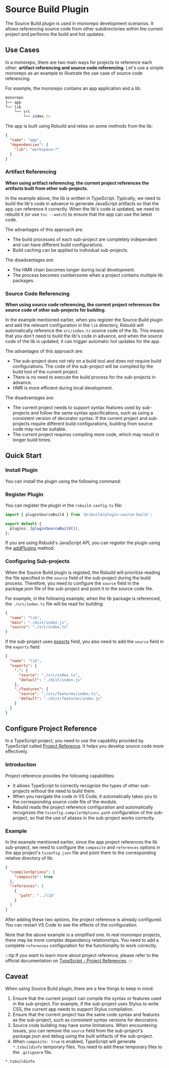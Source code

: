# Source Build Plugin

The Source Build plugin is used in monorepo development scenarios. It allows referencing source code from other subdirectories within the current project and performs the build and hot updates.

## Use Cases

In a monorepo, there are two main ways for projects to reference each other: **artifact referencing and source code referencing**. Let's use a simple monorepo as an example to illustrate the use case of source code referencing.

For example, the monorepo contains an app application and a lib:

```ts
monorepo
├── app
└── lib
    └── src
        └── index.ts
```

The app is built using Rsbuild and relies on some methods from the lib:

```json
{
  "name": "app",
  "dependencies": {
    "lib": "workspace:*"
  }
}
```

### Artifact Referencing

**When using artifact referencing, the current project references the artifacts built from other sub-projects.**

In the example above, the lib is written in TypeScript. Typically, we need to build the lib's code in advance to generate JavaScript artifacts so that the app can reference it correctly. When the lib's code is updated, we need to rebuild it (or use `tsc --watch`) to ensure that the app can use the latest code.

The advantages of this approach are:

- The build processes of each sub-project are completely independent and can have different build configurations.
- Build caching can be applied to individual sub-projects.

The disadvantages are:

- The HMR chain becomes longer during local development.
- The process becomes cumbersome when a project contains multiple lib packages.

### Source Code Referencing

**When using source code referencing, the current project references the source code of other sub-projects for building.**

In the example mentioned earlier, when you register the Source Build plugin and add the relevant configuration in the `lib` directory, Rsbuild will automatically reference the `src/index.ts` source code of the lib. This means that you don't need to build the lib's code in advance, and when the source code of the lib is updated, it can trigger automatic hot updates for the app.

The advantages of this approach are:

- The sub-project does not rely on a build tool and does not require build configurations. The code of the sub-project will be compiled by the build tool of the current project.
- There is no need to execute the build process for the sub-projects in advance.
- HMR is more efficient during local development.

The disadvantages are:

- The current project needs to support syntax features used by sub-projects and follow the same syntax specifications, such as using a consistent version of decorator syntax. If the current project and sub-projects require different build configurations, building from source code may not be suitable.
- The current project requires compiling more code, which may result in longer build times.

## Quick Start

### Install Plugin

You can install the plugin using the following command:


<PackageManagerTabs command="add @rsbuild/plugin-source-build -D" />

### Register Plugin

You can register the plugin in the `rsbuild.config.ts` file:

```ts title="rsbuild.config.ts"
import { pluginSourceBuild } from '@rsbuild/plugin-source-build';

export default {
  plugins: [pluginSourceBuild()],
};
```

If you are using Rsbuild's JavaScript API, you can register the plugin using the [addPlugins](/api/javascript-api/instance.html#rsbuildaddplugins) method.

### Configuring Sub-projects

When the Source Build plugin is registed, the Rsbuild will prioritize reading the file specified in the `source` field of the sub-project during the build process. Therefore, you need to configure the `source` field in the package.json file of the sub-project and point it to the source code file.

For example, in the following example, when the lib package is referenced, the `./src/index.ts` file will be read for building:

```json title="package.json"
{
  "name": "lib",
  "main": "./dist/index.js",
  "source": "./src/index.ts"
}
```

If the sub-project uses [exports](https://nodejs.org/api/packages.html#package-entry-points) field, you also need to add the `source` field in the `exports` field.

```json title="package.json"
{
  "name": "lib",
  "exports": {
    ".": {
      "source": "./src/index.ts",
      "default": "./dist/index.js"
    },
    "./features": {
      "source": "./src/features/index.ts",
      "default": "./dist/features/index.js"
    }
  }
}
```

## Configure Project Reference

In a TypeScript project, you need to use the capability provided by TypeScript called [Project Reference](https://www.typescriptlang.org/docs/handbook/project-references). It helps you develop source code more effectively.

### Introduction

Project reference provides the following capabilities:

- It allows TypeScript to correctly recognize the types of other sub-projects without the need to build them.
- When you navigate the code in VS Code, it automatically takes you to the corresponding source code file of the module.
- Rsbuild reads the project reference configuration and automatically recognizes the `tsconfig.compilerOptions.path` configuration of the sub-project, so that the use of aliases in the sub-project works correctly.

### Example

In the example mentioned earlier, since the app project references the lib sub-project, we need to configure the `composite` and `references` options in the app project's `tsconfig.json` file and point them to the corresponding relative directory of lib:

```json title="app/tsconfig.json"
{
  "compilerOptions": {
    "composite": true
  },
  "references": [
    {
      "path": "../lib"
    }
  ]
}
```

After adding these two options, the project reference is already configured. You can restart VS Code to see the effects of the configuration.

Note that the above example is a simplified one. In real monorepo projects, there may be more complex dependency relationships. You need to add a complete `references` configuration for the functionality to work correctly.

:::tip
If you want to learn more about project reference, please refer to the official documentation on [TypeScript - Project References](https://www.typescriptlang.org/docs/handbook/project-references).
:::

## Caveat

When using Source Build plugin, there are a few things to keep in mind:

1. Ensure that the current project can compile the syntax or features used in the sub-project. For example, if the sub-project uses Stylus to write CSS, the current app needs to support Stylus compilation.
2. Ensure that the current project has the same code syntax and features as the sub-project, such as consistent syntax versions for decorators.
3. Source code building may have some limitations. When encountering issues, you can remove the `source` field from the sub-project's package.json and debug using the built artifacts of the sub-project.
4. When `composite: true` is enabled, TypeScript will generate `*.tsbuildinfo` temporary files. You need to add these temporary files to the `.gitignore` file.

```text title=".gitignore"
*.tsbuildinfo
```
